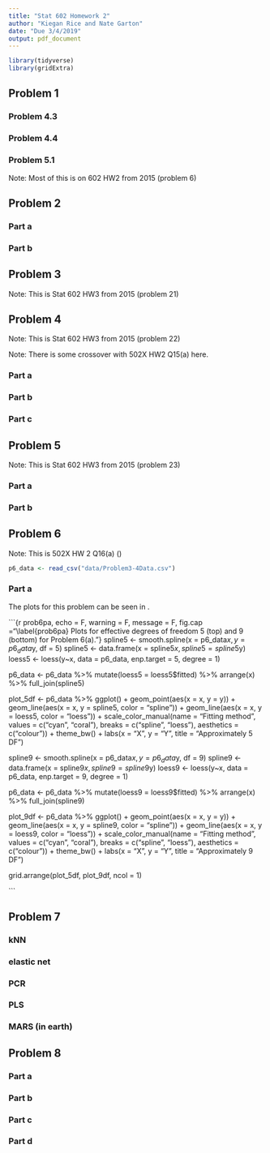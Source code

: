 ```yaml
---
title: "Stat 602 Homework 2"
author: "Kiegan Rice and Nate Garton"
date: "Due 3/4/2019"
output: pdf_document
---
```


```r
library(tidyverse)
library(gridExtra)
```

## Problem 1  

### Problem 4.3  

### Problem 4.4  

### Problem 5.1  

Note: Most of this is on 602 HW2 from 2015 (problem 6)

## Problem 2  

### Part a  

### Part b  

## Problem 3  

Note: This is Stat 602 HW3 from 2015 (problem 21)

## Problem 4  

Note: This is Stat 602 HW3 from 2015 (problem 22)

Note: There is some crossover with 502X HW2 Q15(a) here.  

### Part a   

### Part b  

### Part c  

## Problem 5  

Note: This is Stat 602 HW3 from 2015 (problem 23)

### Part a  

### Part b  

## Problem 6  
Note: This is 502X HW 2 Q16(a)  (\textbf{Kiegan will do this problem})  

```r

p6_data <- read_csv("data/Problem3-4Data.csv")

```

### Part a  

The plots for this problem can be seen in \autoref{prob6pa}.  

```{r prob6pa, echo = F, warning = F, message = F, fig.cap ="\\label{prob6pa} Plots for effective degrees of freedom 5 (top) and 9 (bottom) for Problem 6(a). "}
spline5 <- smooth.spline(x = p6_data$x, y = p6_data$y, df = 5)
spline5 <- data.frame(x = spline5$x, spline5 = spline5$y)
loess5 <- loess(y~x, data = p6_data, enp.target = 5, degree = 1)


p6_data <- p6_data %>% mutate(loess5 = loess5$fitted) %>% arrange(x) %>% full_join(spline5)


plot_5df <- p6_data %>% ggplot() + geom_point(aes(x = x, y = y)) + 
  geom_line(aes(x = x, y = spline5, color = "spline")) + 
  geom_line(aes(x = x, y = loess5, color = "loess")) + 
  scale_color_manual(name = "Fitting method", values = c("cyan", "coral"), 
                     breaks = c("spline", "loess"), aesthetics = c("colour")) + 
  theme_bw() + 
  labs(x = "X", y = "Y", title = "Approximately 5 DF")



spline9 <- smooth.spline(x = p6_data$x, y = p6_data$y, df = 9)
spline9 <- data.frame(x = spline9$x, spline9 = spline9$y)
loess9 <- loess(y~x, data = p6_data, enp.target = 9, degree = 1)


p6_data <- p6_data %>% mutate(loess9 = loess9$fitted) %>% arrange(x) %>% full_join(spline9)


plot_9df <- p6_data %>% ggplot() + geom_point(aes(x = x, y = y)) + 
  geom_line(aes(x = x, y = spline9, color = "spline")) + 
  geom_line(aes(x = x, y = loess9, color = "loess")) + 
  scale_color_manual(name = "Fitting method", values = c("cyan", "coral"), 
                     breaks = c("spline", "loess"), aesthetics = c("colour")) + 
  theme_bw() + 
  labs(x = "X", y = "Y", title = "Approximately 9 DF")


grid.arrange(plot_5df, plot_9df, ncol = 1)

```


## Problem 7  

### kNN  

### elastic net  

### PCR  

### PLS  

### MARS (in earth)  

## Problem 8  

### Part a  

### Part b  

### Part c  

### Part d  





